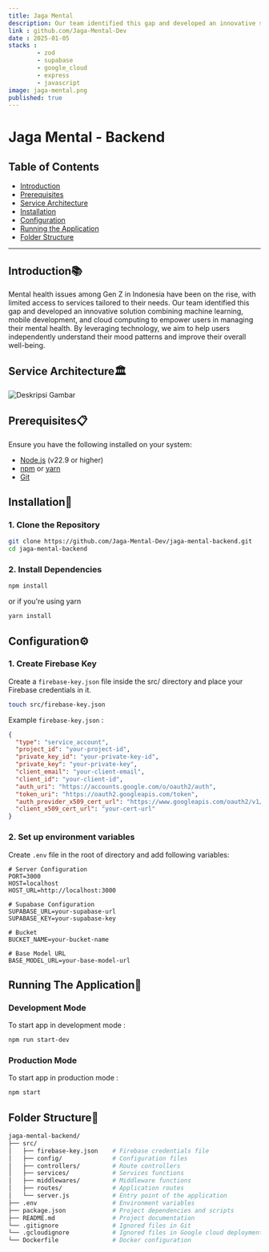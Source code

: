 ```yaml
---
title: Jaga Mental
description: Our team identified this gap and developed an innovative solution combining machine learning, mobile development, and cloud computing to empower users in managing their mental health. By leveraging technology, we aim to help users independently understand their mood patterns and improve their overall well-being.
link : github.com/Jaga-Mental-Dev
date : 2025-01-05
stacks : 
        - zod
        - supabase
        - google_cloud
        - express
        - javascript
image: jaga-mental.png
published: true
---
```


# Jaga Mental - Backend

## Table of Contents
- [Introduction](#introduction)
- [Prerequisites](#prerequisites)
- [Service Architecture](#service-architecture)
- [Installation](#installation)
- [Configuration](#configuration)
- [Running the Application](#running-the-application)
- [Folder Structure](#folder-structure)
---

## Introduction📚
Mental health issues among Gen Z in Indonesia have been on the rise, with limited access to services tailored to their needs. Our team identified this gap and developed an innovative solution combining machine learning, mobile development, and cloud computing to empower users in managing their mental health. By leveraging technology, we aim to help users independently understand their mood patterns and improve their overall well-being.

## Service Architecture🏛
<Image 
  src="https://drive.google.com/uc?id=1TI9onoufjpkp0XhMgeH7n-M-Qqskun_d" 
  width={500} 
  height={0} 
  alt="Deskripsi Gambar"
/>


## Prerequisites📋
Ensure you have the following installed on your system:
- [Node.js](https://nodejs.org/) (v22.9 or higher)
- [npm](https://www.npmjs.com/) or [yarn](https://yarnpkg.com/)
- [Git](https://git-scm.com/)

## Installation💾

### 1. Clone the Repository
```bash
git clone https://github.com/Jaga-Mental-Dev/jaga-mental-backend.git
cd jaga-mental-backend
```

### 2. Install Dependencies
```bash
npm install
```

or if you're using yarn

```bash
yarn install
```
## Configuration⚙

### 1. Create Firebase Key

Create a `firebase-key.json` file inside the src/ directory and place your Firebase credentials in it.

```bash
touch src/firebase-key.json
```
Example `firebase-key.json` : 
```json
{
  "type": "service_account",
  "project_id": "your-project-id",
  "private_key_id": "your-private-key-id",
  "private_key": "your-private-key",
  "client_email": "your-client-email",
  "client_id": "your-client-id",
  "auth_uri": "https://accounts.google.com/o/oauth2/auth",
  "token_uri": "https://oauth2.googleapis.com/token",
  "auth_provider_x509_cert_url": "https://www.googleapis.com/oauth2/v1/certs",
  "client_x509_cert_url": "your-cert-url"
}
```

### 2. Set up environment variables

Create `.env` file in the root of directory and add following variables:
```.env
# Server Configuration
PORT=3000
HOST=localhost
HOST_URL=http://localhost:3000

# Supabase Configuration
SUPABASE_URL=your-supabase-url
SUPABASE_KEY=your-supabase-key

# Bucket
BUCKET_NAME=your-bucket-name

# Base Model URL
BASE_MODEL_URL=your-base-model-url
```

## Running The Application🚀

### Development Mode

To start app in development mode :

```bash
npm run start-dev
```

### Production Mode

To start app in production mode :

```bash
npm start
```

## Folder Structure📁

```bash
jaga-mental-backend/
├── src/
│   ├── firebase-key.json    # Firebase credentials file
│   ├── config/              # Configuration files
│   ├── controllers/         # Route controllers
│   ├── services/            # Services functions 
│   ├── middlewares/         # Middleware functions
│   ├── routes/              # Application routes
│   └── server.js            # Entry point of the application
├── .env                     # Environment variables
├── package.json             # Project dependencies and scripts
├── README.md                # Project documentation
└── .gitignore               # Ignored files in Git
└── .gcloudignore            # Ignored files in Google cloud deployment
└── Dockerfile               # Docker configuration
```
